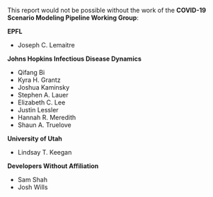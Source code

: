 
This report would not be possible without the  work of the **COVID-19 Scenario Modeling Pipeline
Working Group**:

**EPFL**

* Joseph C. Lemaitre

**Johns Hopkins Infectious Disease Dynamics**

* Qifang Bi
* Kyra H. Grantz
* Joshua Kaminsky
* Stephen A. Lauer
* Elizabeth C. Lee
* Justin Lessler
* Hannah R. Meredith
* Shaun A. Truelove

**University of Utah**

* Lindsay T. Keegan

**Developers Without Affiliation**

* Sam Shah
* Josh Wills

